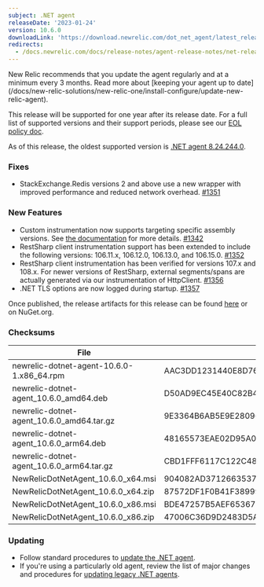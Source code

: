 ```yaml
---
subject: .NET agent
releaseDate: '2023-01-24'
version: 10.6.0
downloadLink: 'https://download.newrelic.com/dot_net_agent/latest_release'
redirects:
  - /docs.newrelic.com/docs/release-notes/agent-release-notes/net-release-notes/net-agent-1060
---
```


<Callout variant="important">
New Relic recommends that you update the agent regularly and at a minimum every 3 months. Read more about [keeping your agent up to date](/docs/new-relic-solutions/new-relic-one/install-configure/update-new-relic-agent).

This release will be supported for one year after its release date. For a full list of supported versions and their support periods, please see our [EOL policy doc](/docs/apm/agents/net-agent/getting-started/net-agent-eol-policy).

As of this release, the oldest supported version is [.NET agent 8.24.244.0](/docs/release-notes/agent-release-notes/net-release-notes/agent-8242440).
</Callout>

### Fixes
* StackExchange.Redis versions 2 and above use a new wrapper with improved performance and reduced network overhead. [#1351](https://github.com/newrelic/newrelic-dotnet-agent/pull/1351)

### New Features
* Custom instrumentation now supports targeting specific assembly versions. See [the documentation](https://docs.newrelic.com/docs/apm/agents/net-agent/custom-instrumentation/add-detail-transactions-xml-net/#procedures)  for more details. [#1342](https://github.com/newrelic/newrelic-dotnet-agent/pull/1342)
* RestSharp client instrumentation support has been extended to include the following versions: 106.11.x, 106.12.0, 106.13.0, and 106.15.0. [#1352](https://github.com/newrelic/newrelic-dotnet-agent/pull/1352)
* RestSharp client instrumentation has been verified for versions 107.x and 108.x. For newer versions of RestSharp, external segments/spans are actually generated via our instrumentation of HttpClient. [#1356](https://github.com/newrelic/newrelic-dotnet-agent/pull/1356)
* .NET TLS options are now logged during startup. [#1357](https://github.com/newrelic/newrelic-dotnet-agent/pull/1357)

Once published, the release artifacts for this release can be found [here](https://download.newrelic.com/dot_net_agent/latest_release/) or on NuGet.org.

### Checksums
| File | SHA - 256  Hash |
| ---| ---|
| newrelic-dotnet-agent-10.6.0-1.x86_64.rpm | AAC3DD1231440E8D763BD1DF321AEAD8F4839F64CB1F9571270B9FFCC5C44AE2 |
| newrelic-dotnet-agent_10.6.0_amd64.deb | D50AD9EC45E40C82B410B8D46742375CCEB406018A5D1BC2B0F742F2AAD61836 |
| newrelic-dotnet-agent_10.6.0_amd64.tar.gz | 9E3364B6AB5E9E28096AE58D8B25B0FCB7D71FFAAE18F2F119D5173212184A4B |
| newrelic-dotnet-agent_10.6.0_arm64.deb | 48165573EAE02D95A0B32EA044D7F9CF01A8BDBAD71F3B1A957D15D8D479BFE2 |
| newrelic-dotnet-agent_10.6.0_arm64.tar.gz | CBD1FFF6117C122C48502A5CCB7C15D8175FF533213C56F193FCC57BC32AEE9A |
| NewRelicDotNetAgent_10.6.0_x64.msi | 904082AD371266353719FE331AB8013008DE71AD15A587974C09CAFD62591DA9 |
| NewRelicDotNetAgent_10.6.0_x64.zip | 87572DF1F0B41F38999F630C812B51F054A6DB6B31194829647FDF44C9A3C395 |
| NewRelicDotNetAgent_10.6.0_x86.msi | BDE47257B5AEF653671269724D8F781D9242538DB5A0CEEC540C603021892B06 |
| NewRelicDotNetAgent_10.6.0_x86.zip | 47006C36D9D2483D5A9497DC500078B077076B61EAFCC9219D6EFE4C8179D518 |

### Updating

* Follow standard procedures to [update the .NET agent](/docs/agents/net-agent/installation-configuration/update-net-agent).
* If you're using a particularly old agent, review the list of major changes and procedures for [updating legacy .NET agents](/docs/agents/net-agent/troubleshooting/upgrade-legacy-net-agents).
